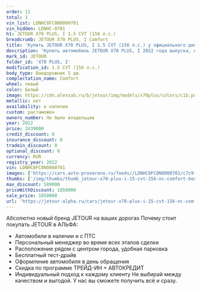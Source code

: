 ```yaml
---
order: 11
total: 1
vin_list: LDNHC8FC0N0000701
vin_hidden: LDNHC-0701
h1: JETOUR X70 PLUS, I 1.5 CVT (156 л.с.)
breadcrumb: JETOUR X70 PLUS, I Comfort
title: 'Купить JETOUR X70 PLUS, I 1.5 CVT (156 л.с.) у официального дилера в Самаре'
description: 'Купить автомобиль JETOUR X70 PLUS, I 2022 года выпуска, комплектация Comfort, цвет - Белый, двигатель - 1.5 CVT (156 л.с.) у официального дилера в г. Самара. Стоимость данного автомобиля JETOUR X70 PLUS, I – 1850000'
mark_id: JETOUR
folder_id: 'X70 PLUS, I'
modification_id: 1.5 CVT (156 л.с.)
body_type: Внедорожник 5 дв.
complectation_name: Comfort
wheel: левый
color: Белый
image: https://cdn.alexsab.ru/b/jetour/img/models/x70plus/colors/c1b.png
metallic: нет
availability: в наличии
custom: растаможен
owners_number: Не было владельцев
year: 2022
price: 2439000
credit_discount: 0
insurance_discount: 0
tradein_discount: 0
optional_discount: 0
currency: RUR
registry_year: 2022
vin: LDNHC8FC0N0000701
images: ['https://cars.avto-provereno.ru/feeds//LDNHC8FC0N0000701/c7c9fc1457a42f44a6099f5ad770ed08.jpg', 'https://cars.avto-provereno.ru/feeds//LDNHC8FC0N0000701/ed03fcdb00cf246a4eaef74695a19d6d.jpeg', 'https://cars.avto-provereno.ru/feeds//LDNHC8FC0N0000701/a5a042f31f173f74eb55252253d91716.jpeg', 'https://cars.avto-provereno.ru/feeds//LDNHC8FC0N0000701/9e5963800fbc466d6a5aa4b529cc2e4e.jpeg', 'https://cars.avto-provereno.ru/feeds//LDNHC8FC0N0000701/6c8ecc53f3eef822cc3fcf2c3f9e2b34.jpeg']
thumbs: ['/img/thumbs/thumb_jetour-x70-plus-i-15-cvt-156-лс-comfort-белый-2022_0ed08_0.webp', '/img/thumbs/thumb_jetour-x70-plus-i-15-cvt-156-лс-comfort-белый-2022_19d6d_1.webp', '/img/thumbs/thumb_jetour-x70-plus-i-15-cvt-156-лс-comfort-белый-2022_91716_2.webp', '/img/thumbs/thumb_jetour-x70-plus-i-15-cvt-156-лс-comfort-белый-2022_c2e4e_3.webp', '/img/thumbs/thumb_jetour-x70-plus-i-15-cvt-156-лс-comfort-белый-2022_e2b34_4.webp']
max_discount: 589000
priceWithDiscount: 1850000
sale_price: 1850000
url: 'https://jetour-alpha.ru/cars/jetour-x70-plus-i-15-cvt-156-лс-comfort-белый-2022/'
---
```

Абсолютно новый бренд JETOUR на ваших дорогах
Почему стоит покупать JETOUR в АЛЬФА:
- Автомобили в наличии и с ПТС
- Персональный менеджер во время всех этапов сделки
- Расположение рядом с центром города, удобная парковка
- Бесплатный тест-драйв
- Оформление автомобиля в день обращения
- Скидка по программе ТРЕЙД-ИН + АВТОКРЕДИТ
- Индивидуальный подход  к каждому клиенту
Не выбирай между качеством и выгодой. У нас вы сможете получить всё и сразу.